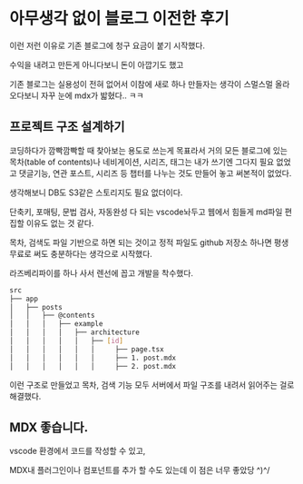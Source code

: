 # 아무생각 없이 블로그 이전한 후기

이런 저런 이유로 기존 블로그에 청구 요금이 붙기 시작했다.

수익을 내려고 만든게 아니다보니 돈이 아깝기도 했고

기존 블로그는 실용성이 전혀 없어서 이참에 새로 하나 만들자는 생각이 스멀스멀 올라오다보니 자꾸 눈에 mdx가 밟혔다.. ㅋㅋ

## 프로젝트 구조 설계하기

코딩하다가 깜빡깜빡할 때 찾아보는 용도로 쓰는게 목표라서 거의 모든 블로그에 있는 목차(table of contents)나 네비게이션, 시리즈, 태그는 내가 쓰기엔 그다지 필요 없었고
댓글기능, 연관 포스트, 시리즈 등 챕터를 나누는 것도 만들어 놓고 써본적이 없었다.

생각해보니 DB도 S3같은 스토리지도 필요 없더이다.

단축키, 포매팅, 문법 검사, 자동완성 다 되는 vscode놔두고 웹에서 힘들게 md파일 편집할 이유도 없는 것 같다.

목차, 검색도 파일 기반으로 하면 되는 것이고 정적 파일도 github 저장소 하나면 평생 무료로 써도 충분하다는 생각으로 시작했다.

라즈베리파이를 하나 사서 렌선에 꼽고 개발을 착수했다.

```bash
src
├── app
│   ├── posts
│   │   ├── @contents
│   │   │   ├── example
│   │   │   │   ├── architecture
│   │   │   │   │   ├── [id]
│   │   │   │   │   │     ├── page.tsx
│   │   │   │   │   │     ├── 1. post.mdx
│   │   │   │   │   │     ├── 2. post.mdx
```

이런 구조로 만들었고 목차, 검색 기능 모두 서버에서 파일 구조를 내려서 읽어주는 걸로 해결했다.

## MDX 좋습니다.

vscode 환경에서 코드를 작성할 수 있고,

MDX내 플러그인이나 컴포넌트를 추가 할 수도 있는데 이 점은 너무 좋았당 ^)^/
